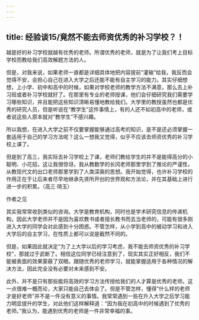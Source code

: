```yaml
---
---
---
```

title: 经验谈15/竟然不能去师资优秀的补习学校？！
---




越是好的补习学校就越有优秀的老师。所谓优秀的老师，就是为了让我们考上目标学校而教给我们高效解题方法的人。

但是，对我来说，如果老师一直都是详细具体地把内容提前“灌输”给我，我反而会觉得不安，会担心自己在进入大学之后还能不能有自主学习的能力。其实仔细想想，上小学、初中和高中的时候，如果对学校老师的教学方法不满意，那么去上补习班或者补习学校就好了。在那里有专业的老师授课，他们会仔细研究我们需要学习哪些知识，并且能把这些知识清晰易懂地教给我们。大学里的教授虽然也都是优秀的研究人员，但是听说在“教学生”这件事情上，有的人还不如初高中的老师，或者说这些人原本就对“教学生”不感兴趣。

所以我想，在进入大学之前不仅要掌握能够通过高考的知识，是不是还必须掌握一套适用于自己的学习方法呢？这么一想我又觉得，似乎不应该去师资优秀的补习学校上课了。

但是到了高三，我实际去补习学校上了课，老师们教给学生的并不是能得高分的小聪明、小花招，这让我很惊讶。我从教数学的长冈老师那里学到了推论的严谨性，从教现代文的出口老师那里学到了人类深奥的思想。我开始觉得，也许补习学校的作用正在于让后来者尽早地继承先贤所开创的世界观和方法论，并在其基础上进行进一步的积累。（高三·琦玉）





作者之见


其实我常常收到类似的咨询。大学是教育机构，同时也是学术研究信息的传递机构，因此大学老师并不是因为喜欢教书或者擅长教书而去当老师的，可能有很多刚进入大学的同学会对此感到十分困惑。不管怎样，从小学到高中的被动学习和进入大学后的自主学习，在性质上都可以说是截然不同的。

但是，如果因此就决定“为了上大学以后的学习考虑，我不能去师资优秀的补习学校”，那就过于武断了。相信这位同学已经注意到了，现实其实正好相反，我们不能被表面的效果蒙蔽了双眼。跟随优秀的老师学习，就能掌握适用于各种情况的解决方法，因此完全没有必要对未来感到不安。

此外，并不是只有那些能将高效的学习方法传授给我们的人才算是优秀的老师。这一点很难一概而论，大家只能自己去体会了。但是不管怎样，懂得“什么样的老师才是好老师”并不是一件没有意义的事情。我常常遇到一些在升入大学之后学习能力明显提升的学生，对此他们这样解释道：“因为我在初高中的时候遇到了优秀的老师。”我认为，能遇到优秀的老师是一件非常幸福的事。